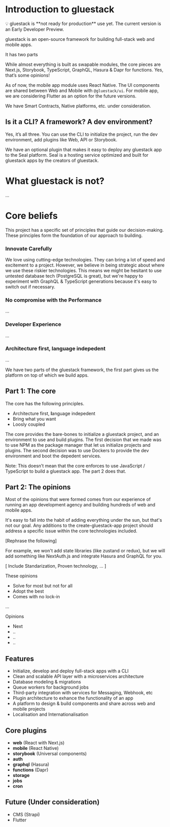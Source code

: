 # Introduction to gluestack

<aside>
💡 gluestack is **not ready for production** use yet. The current version is an Early Developer Preview.

</aside>

gluestack is an open-source framework for building full-stack web and mobile apps.

It has two parts

While almost everything is built as swapable modules, the core pieces are Next.js, Storybook, TypeScript, GraphQL, Hasura & Dapr for functions. Yes, that’s some opinions!

As of now, the mobile app module uses React Native. The UI components are shared between Web and Mobile with `@gluestack/ui`. For mobile app, we are considering Flutter as an option for the future versions.

We have Smart Contracts, Native platforms, etc. under consideration.

## Is it a CLI? A framework? A dev environment?

Yes, it’s all three. You can use the CLI to initialize the project, run the dev environment, add plugins like Web, API or Storybook.

We have an optional plugin that makes it easy to deploy any gluestack app to the Seal platform. Seal is a hosting service optimized and built for gluestack apps by the creators of gluestack.

# What gluestack is not?

…

# Core beliefs

This project has a specific set of principles that guide our decision-making. These principles form the foundation of our approach to building.

### Innovate Carefully

We love using cutting-edge technologies. They can bring a lot of speed and excitement to a project. However, we believe in being strategic about where we use these riskier technologies. This means we might be hesitant to use untested database tech (PostgreSQL is great), but we're happy to experiment with GraphQL & TypeScript generations because it's easy to switch out if necessary.

### No compromise with the Performance

…

### Developer Experience

…

### Architecture first, language indepedent

…

We have two parts of the gluestack framework, the first part gives us the platform on top of which we build apps.

## Part 1: The core

The core has the following principles.

- Architecture first, **l**anguage indepedent
- Bring what you want
- Loosly coupled

The core provides the bare-bones to initialize a gluestack project, and an environment to use and build plugins. The first decision that we made was to use NPM as the package manager that let us initialize projects and plugins. The second decision was to use Dockers to provide the dev environment and boot the depedent services.

Note: This doesn’t mean that the core enforces to use JavaScript / TypeScript to build a gluestack app. The part 2 does that.

## Part 2: The opinions

Most of the opinions that were formed comes from our experience of running an app development agency and building hundreds of web and mobile apps.

It's easy to fall into the habit of adding everything under the sun, but that's not our goal. Any additions to the create-gluestack-app project should address a specific issue within the core technologies included.

[Rephrase the following]

For example, we won't add state libraries (like zustand or redux), but we will add something like NextAuth.js and integrate Hasura and GraphQL for you.

[ Include Standarization, Proven technology, … ]

These opinions

- Solve for most but not for all
- Adopt the best
- Comes with no lock-in

…

Opinions

- Next
- ..
- ..
- ..

## Features

- Initialize, develop and deploy full-stack apps with a CLI
- Clean and scalable API layer with a microservices architecture
- Database modeling & migrations
- Queue workers for background jobs
- Third-party integration with services for Messaging, Webhook, etc
- Plugin architecture to exhance the functionality of an app
- A platform to design & build components and share across web and mobile projects
- Localisation and Internationalisation

## Core plugins

- **web** (React with Next.js)
- **mobile** (React Native)
- **storybook** (Universal components)
- **auth**
- **graphql** (Hasura)
- **functions** (Dapr)
- **storage**
- **jobs**
- **cron**

## Future (Under consideration)

- CMS (Strapi)
- Flutter
